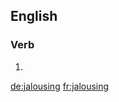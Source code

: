 ==English==

===Verb===
{{head|en|present participle}}

# {{present participle of|jalouse|lang=en}}

[[de:jalousing]]
[[fr:jalousing]]